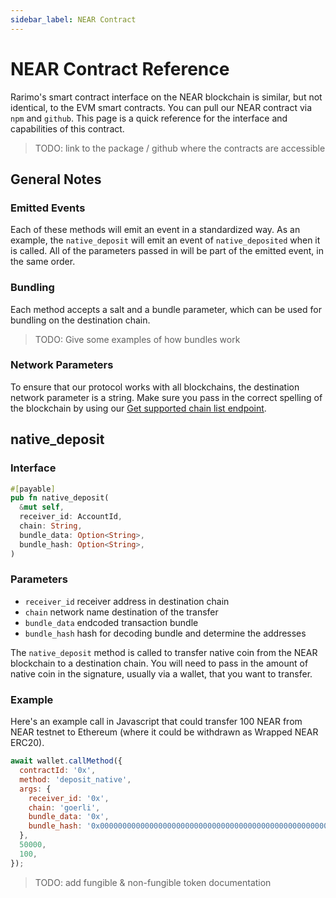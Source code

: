 ```yaml
---
sidebar_label: NEAR Contract
---
```


# NEAR Contract Reference

Rarimo's smart contract interface on the NEAR blockchain is similar, but not identical, to the EVM smart contracts.
You can pull our NEAR contract via `npm` and `github`.
This page is a quick reference for the interface and capabilities of this contract.

> TODO: link to the package / github where the contracts are accessible

## General Notes

### Emitted Events

Each of these methods will emit an event in a standardized way.
As an example, the `native_deposit` will emit an event of `native_deposited` when it is called.
All of the parameters passed in will be part of the emitted event, in the same order.

### Bundling

Each method accepts a salt and a bundle parameter, which can be used for bundling on the destination chain.

> TODO: Give some examples of how bundles work

### Network Parameters

To ensure that our protocol works with all blockchains, the destination network parameter is a string.
Make sure you pass in the correct spelling of the blockchain by using our [Get supported chain list endpoint](../../../api/reference/get-chain-list.api.mdx).

## native_deposit

### Interface

```rust
#[payable]
pub fn native_deposit(
  &mut self,
  receiver_id: AccountId,
  chain: String,
  bundle_data: Option<String>,
  bundle_hash: Option<String>,
)
```

### Parameters

- `receiver_id` receiver address in destination chain
- `chain` network name destination of the transfer
- `bundle_data` endcoded transaction bundle
- `bundle_hash` hash for decoding bundle and determine the addresses

The `native_deposit` method is called to transfer native coin from the NEAR blockchain to a destination chain.
You will need to pass in the amount of native coin in the signature, usually via a wallet, that you want to transfer.

### Example

Here's an example call in Javascript that could transfer 100 NEAR from NEAR testnet to Ethereum (where it could be withdrawn as Wrapped NEAR ERC20).

```javascript
await wallet.callMethod({
  contractId: '0x',
  method: 'deposit_native',
  args: {
    receiver_id: '0x',
    chain: 'goerli',
    bundle_data: '0x',
    bundle_hash: '0x0000000000000000000000000000000000000000000000000000000000000001',
  },
  50000,
  100,
});
```

> TODO: add fungible & non-fungible token documentation
